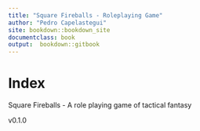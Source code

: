 ```yaml
---
title: "Square Fireballs - Roleplaying Game"
author: "Pedro Capelastegui"
site: bookdown::bookdown_site
documentclass: book
output:  bookdown::gitbook
---
```


# Index

Square Fireballs - A role playing game of tactical fantasy

v0.1.0
